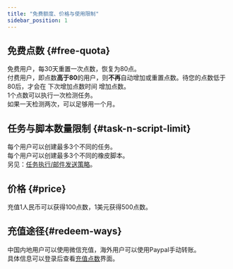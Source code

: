 ---
title: "免费额度、价格与使用限制"
sidebar_position: 1
---
## 免费点数 {#free-quota}
免费用户，每30天重置一次点数，恢复为80点。  
付费用户，即点数**高于80**的用户，则**不再**自动增加或重置点数。待您的点数低于80后，才会在 下次增加点数时间 增加点数。  
1个点数可以执行一次检测任务。  
如果一天检测两次，可以足够用一个月。  

## 任务与脚本数量限制 {#task-n-script-limit}  
每个用户可以创建最多3个不同的任务。  
每个用户可以创建最多3个不同的橡皮脚本。  
另见：[任务执行/邮件发送策略](task_and_email_strategy.mdx)。

## 价格 {#price}  
充值1人民币可以获得100点数，1美元获得500点数。  

## 充值途径{#redeem-ways}  
中国内地用户可以使用微信充值，海外用户可以使用Paypal手动转账。  
具体信息可以登录后查看[充值点数](https://monit.or.passby.me/zh/member/redeem)界面。  


